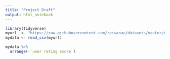 ```yaml
---
title: "Project Draft"
output: html_notebook
---
```


```r
library(tidyverse)
myurl  <- "https://raw.githubusercontent.com/reisanar/datasets/master/netflixShows.csv"
mydata <- read_csv(myurl)
```

```r
mydata %>%
  arrange(-`user rating score`)
```

